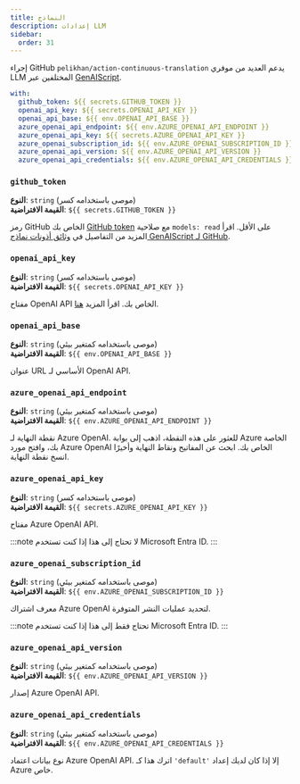 ```yaml
---
title: النماذج
description: إعدادات LLM
sidebar:
  order: 31
---
```


إجراء GitHub `pelikhan/action-continuous-translation` يدعم العديد من موفري LLM المختلفين عبر [GenAIScript](https://microsoft.github.io/genaiscript/configuration/).

```yaml
with:
  github_token: ${{ secrets.GITHUB_TOKEN }}
  openai_api_key: ${{ secrets.OPENAI_API_KEY }}
  openai_api_base: ${{ env.OPENAI_API_BASE }}
  azure_openai_api_endpoint: ${{ env.AZURE_OPENAI_API_ENDPOINT }}
  azure_openai_api_key: ${{ secrets.AZURE_OPENAI_API_KEY }}
  azure_openai_subscription_id: ${{ env.AZURE_OPENAI_SUBSCRIPTION_ID }}
  azure_openai_api_version: ${{ env.AZURE_OPENAI_API_VERSION }}
  azure_openai_api_credentials: ${{ env.AZURE_OPENAI_API_CREDENTIALS }}
```

### `github_token`

**النوع**: `string` (موصى باستخدامه كسر)\
**القيمة الافتراضية**: `${{ secrets.GITHUB_TOKEN }}`

رمز GitHub الخاص بك [GitHub token](https://github.com/settings/tokens) مع صلاحية `models: read` على الأقل. اقرأ المزيد من التفاصيل في [وثائق أذونات نماذج GenAIScript لـ GitHub](https://microsoft.github.io/genaiscript/reference/github-actions/#github-models-permissions).

### `openai_api_key`

**النوع**: `string` (موصى باستخدامه كسر)\
**القيمة الافتراضية**: `${{ secrets.OPENAI_API_KEY }}`

مفتاح OpenAI API الخاص بك. اقرأ المزيد [هنا](https://help.openai.com/en/articles/4936850-where-do-i-find-my-openai-api-key).

### `openai_api_base`

**النوع**: `string` (موصى باستخدامه كمتغير بيئي)\
**القيمة الافتراضية**: `${{ env.OPENAI_API_BASE }}`

عنوان URL الأساسي لـ OpenAI API.

### `azure_openai_api_endpoint`

**النوع**: `string` (موصى باستخدامه كمتغير بيئي)\
**القيمة الافتراضية**: `${{ env.AZURE_OPENAI_API_ENDPOINT }}`

نقطة النهاية لـ Azure OpenAI. للعثور على هذه النقطة، اذهب إلى بوابة Azure الخاصة بك، وافتح مورد Azure OpenAI الخاص بك. ابحث عن المفاتيح ونقاط النهاية وأخيرًا انسخ نقطة النهاية.

### `azure_openai_api_key`

**النوع**: `string` (موصى باستخدامه كسر)\
**القيمة الافتراضية**: `${{ secrets.AZURE_OPENAI_API_KEY }}`

مفتاح Azure OpenAI API.

:::note
لا تحتاج إلى هذا إذا كنت تستخدم Microsoft Entra ID.
:::

### `azure_openai_subscription_id`

**النوع**: `string` (موصى باستخدامه كمتغير بيئي)\
**القيمة الافتراضية**: `${{ env.AZURE_OPENAI_SUBSCRIPTION_ID }}`

معرف اشتراك Azure OpenAI لتحديد عمليات النشر المتوفرة.

:::note
تحتاج فقط إلى هذا إذا كنت تستخدم Microsoft Entra ID.
:::

### `azure_openai_api_version`

**النوع**: `string` (موصى باستخدامه كمتغير بيئي)\
**القيمة الافتراضية**: `${{ env.AZURE_OPENAI_API_VERSION }}`

إصدار Azure OpenAI API.

### `azure_openai_api_credentials`

**النوع**: `string` (موصى باستخدامه كمتغير بيئي)\
**القيمة الافتراضية**: `${{ env.AZURE_OPENAI_API_CREDENTIALS }}`

نوع بيانات اعتماد Azure OpenAI API. اترك هذا كـ `'default'` إلا إذا كان لديك إعداد Azure خاص.
